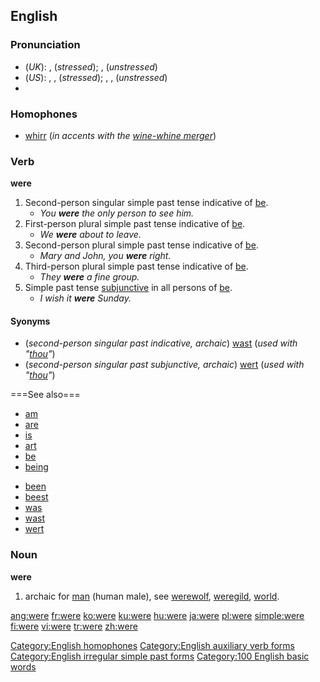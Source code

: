 {{wikipedia|Were (disambiguation)}}
==English==

{{rank|she|they|my|35|were|are|their|one}}

===Pronunciation===
*(''UK''): {{IPA|/wɜː/}}, {{SAMPA|/w3:/}} (''stressed''); {{IPA|/wə/}}, {{SAMPA|/w@/}} (''unstressed'')
*(''US''): {{AHD|wûr}}, {{IPA|/wɝ/}}, {{SAMPA|/w3`/}} (''stressed''); {{AHD|wər}}, {{IPA|/wɚ/}}, {{SAMPA|/w@`/}} (''unstressed'')
*{{audio|en-us-were.ogg|Audio (US)}}
{{rhymes|ɜː(r)}}

===Homophones===
*[[whirr]] (''in accents with the [[wine-whine merger]]'')
[[Category:English homophones]]

===Verb===
'''were''' 
# Second-person singular simple past tense indicative of [[be]].
#*''You '''were''' the only person to see him.''
# First-person plural simple past tense indicative of [[be]].
#*''We '''were''' about to leave.''
# Second-person plural simple past tense indicative of [[be]].
#*''Mary and John, you '''were''' right.''
# Third-person plural simple past tense indicative of [[be]].
#*''They '''were''' a fine group.''
# Simple past tense [[w:Subjunctive_mood|subjunctive]] in all persons of [[be]].
#*''I wish it '''were''' Sunday.''

====Syonyms====
*(''second-person singular past indicative, archaic'') [[wast]] (''used with "[[thou]]"'')
*(''second-person singular past subjunctive, archaic'') [[wert]] (''used with "[[thou]]"'')
<!--Do not include translations of verb forms other than infinitives; these all belong on the pages for the respective translations of "to be"====Translations====
{{top}}
*Czech: [[byli]]
*Dutch: [[was]], [[zou zijn]], [[ware]]
*[[Esperanto]]: [[estis]] (1), [[estus]] (2)
*Finnish: [[oli]]
* German: [[warst]] / [[waren]] / [[wart]] (1), [[wäre]] / [[wärst]] / [[wären]] / [[wärt]] (2)
*Hungarian: [[volt#Hungarian|voltak]] (''they were'') (1)
*Indonesian: [[sedang]]
{{mid}}
*Italian: [[eri]], [[eravamo]], [[eravate]], [[erano]]
*[[Novial]]: [[did es]] (1), [[esed]] (1), [[vud es]] (2)
*Polish: [[byli]]
*Swedish: [[var]] (1)
*Danish: [[var]]
*Latvian: bijām (1st pers.), bijāt (2nd pers.), būs (3rd pers.)
*Russian: были (byli)
{{bottom}}
-->===See also===
{{top2}}
*[[am]]
*[[are]]
*[[is]]
*[[art]]
*[[be]]
*[[being]]
{{mid2}}
*[[been]]
*[[beest]]
*[[was]]
*[[wast]]
*[[wert]]
{{bottom}}

===Noun===
{{wikipedia}}
'''were''' 
# archaic for [[man]] (human male), see [[werewolf]], [[weregild]], [[world]].

[[Category:English auxiliary verb forms]]
[[Category:English irregular simple past forms]]
[[Category:100 English basic words]]

[[ang:were]]
[[fr:were]]
[[ko:were]]
[[ku:were]]
[[hu:were]]
[[ja:were]]
[[pl:were]]
[[simple:were]]
[[fi:were]]
[[vi:were]]
[[tr:were]]
[[zh:were]]